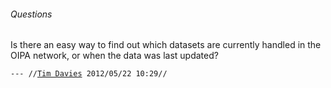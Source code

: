 ====== Questions ======

Is there an easy way to find out which datasets are currently handled in the OIPA network, or when the data was last updated? 

 --- //[[tim@practicalparticipation.co.uk|Tim Davies]] 2012/05/22 10:29//
